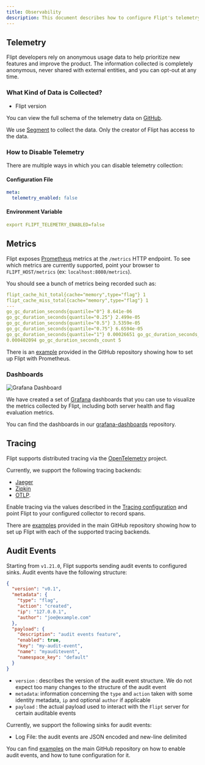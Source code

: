 ```yaml
---
title: Observability
description: This document describes how to configure Flipt's telemetry outputs.
---
```


## Telemetry

Flipt developers rely on anonymous usage data to help prioritize new features
and improve the product. The information collected is completely anonymous,
never shared with external entities, and you can opt-out at any time.

### What Kind of Data is Collected?

- Flipt version

You can view the full schema of the telemetry data on
[GitHub](https://github.com/flipt-io/flipt/blob/05b85f6ec704d9eac850984c16d9bc3d15dbdb6c/internal/telemetry/telemetry.go#L26-L30).

We use [Segment](https://segment.com) to collect the data. Only the creator of
Flipt has access to the data.

### How to Disable Telemetry

There are multiple ways in which you can disable telemetry collection:

#### Configuration File

```yaml
meta:
  telemetry_enabled: false
```

#### Environment Variable

```yaml
export FLIPT_TELEMETRY_ENABLED=false
```

## Metrics

Flipt exposes [Prometheus](https://prometheus.io/) metrics at the `/metrics`
HTTP endpoint. To see which metrics are currently supported, point your browser
to `FLIPT_HOST/metrics` (ex: `localhost:8080/metrics`).

You should see a bunch of metrics being recorded such as:

```yaml
flipt_cache_hit_total{cache="memory",type="flag"} 1
flipt_cache_miss_total{cache="memory",type="flag"} 1
---
go_gc_duration_seconds{quantile="0"} 8.641e-06
go_gc_duration_seconds{quantile="0.25"} 2.499e-05
go_gc_duration_seconds{quantile="0.5"} 3.5359e-05
go_gc_duration_seconds{quantile="0.75"} 6.6594e-05
go_gc_duration_seconds{quantile="1"} 0.00026651 go_gc_duration_seconds_sum
0.000402094 go_gc_duration_seconds_count 5
```

There is an
[example](https://github.com/flipt-io/flipt/tree/main/examples/prometheus)
provided in the GitHub repository showing how to set up Flipt with Prometheus.

### Dashboards

![Grafana Dashboard](/images/configuration/grafana_flag_dashboard.png)

We have created a set of [Grafana](https://grafana.com/) dashboards that you can use to visualize the metrics collected by Flipt, including both server health and flag evaluation metrics.

You can find the dashboards in our [grafana-dashboards](https://github.com/flipt-io/grafana-dashboards) repository.

## Tracing

Flipt supports distributed tracing via the [OpenTelemetry](https://opentelemetry.io/) project.

Currently, we support the following tracing backends:

- [Jaeger](https://www.jaegertracing.io/)
- [Zipkin](https://zipkin.io/)
- [OTLP](https://opentelemetry.io/docs/reference/specification/protocol/).

Enable tracing via the values described in the [Tracing configuration](/configuration/overview#tracing) and point Flipt to your configured collector to record spans.

There are [examples](https://github.com/flipt-io/flipt/tree/main/examples/tracing) provided in the main GitHub repository showing how to set up Flipt with each of the supported tracing backends.

## Audit Events

Starting from `v1.21.0`, Flipt supports sending audit events to configured sinks. Audit events have the following structure:

```json
{
  "version": "v0.1",
  "metadata": {
    "type": "flag",
    "action": "created",
    "ip": "127.0.0.1",
    "author": "joe@example.com"
  },
  "payload": {
    "description": "audit events feature",
    "enabled": true,
    "key": "my-audit-event",
    "name": "myauditevent",
    "namespace_key": "default"
  }
}
```

- `version` : describes the version of the audit event structure. We do not expect too many changes to the structure of the audit event
- `metadata`: information concerning the `type` and `action` taken with some identity metadata, `ip` and optional `author` if applicable
- `payload` : the actual payload used to interact with the `Flipt` server for certain auditable events


Currently, we support the following sinks for audit events:

- Log File: the audit events are JSON encoded and new-line delimited

You can find [examples]() on the main GitHub repository on how to enable audit events, and how to tune configuration for it.